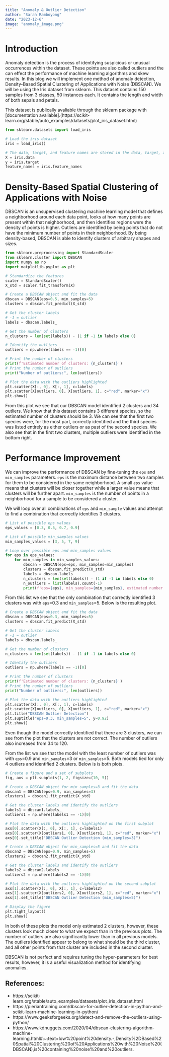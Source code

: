 ```yaml
---
title: "Anomaly & Outlier Detection"
author: "Sarah Ramboyong"
date: "2023-12-6"
image: "anomaly_image.png"
---
```

# Introduction

Anomaly detection is the process of identifying suspicious or unusual occurrences within the dataset. These points are also called outliers and the can effect the performance of machine learning algorithms and skew results. In this blog we will implement one method of anomaly detection, Density-Based Spatial Clustering of Applications with Noise (DBSCAN). We will be using the Iris dataset from sklearn. This dataset contains 150 samples from 3 classes, 50 instances each. It contains the length and width of both sepals and petals.

This dataset is publically avaliable through the sklearn package with [documentation avaliable].(https://scikit-learn.org/stable/auto_examples/datasets/plot_iris_dataset.html)

```python
from sklearn.datasets import load_iris

# Load the iris dataset
iris = load_iris()

# The data, target, and feature names are stored in the data, target, and feature_names attributes, respectively
X = iris.data
y = iris.target
feature_names = iris.feature_names
```


# Density-Based Spatial Clustering of Applications with Noise

DBSCAN is an unsupervised clustering machine learning model that defines a neighborhood around each data point, looks at how many points are present within that neighborhood, and then identifies regions were the density of points is higher. Outliers are identified by being points that do not have the minimum number of points in their neighborhood. By being density-based, DBSCAN is able to identify clusters of arbitrary shapes and sizes.

```python
from sklearn.preprocessing import StandardScaler
from sklearn.cluster import DBSCAN
import numpy as np
import matplotlib.pyplot as plt

# Standardize the features
scaler = StandardScaler()
X_std = scaler.fit_transform(X)

# Create a DBSCAN object and fit the data
dbscan = DBSCAN(eps=0.5, min_samples=5)
clusters = dbscan.fit_predict(X_std)

# Get the cluster labels
# -1 = outlier
labels = dbscan.labels_

# Get the number of clusters
n_clusters = len(set(labels)) - (1 if -1 in labels else 0)

# Identify the outliers
outliers = np.where(labels == -1)[0]

# Print the number of clusters
print(f'Estimated number of clusters: {n_clusters}')
# Print the number of outliers
print("Number of outliers:", len(outliers))

# Plot the data with the outliers highlighted
plt.scatter(X[:, 0], X[:, 1], c=labels)
plt.scatter(X[outliers, 0], X[outliers, 1], c="red", marker="x")
plt.show()

```

From this plot we see that our DBSCAN model identified 2 clusters and 34 outliers. We know that this dataset contains 3 different species, so the estimated number of clusters should be 3. We can see that the first two species were, for the most part, correctly identified and the third species was listed entirely as either outliers or as past of the second species. We also see that in the first two clusters, multiple outliers were identified in the bottom right. 

# Performance Improvement

We can improve the performance of DBSCAN by fine-tuning the `eps` and `min_samples` parameters. `eps` is the maximum distance between two samples for them to be considered in the same neighborhood. A small `eps` value means that clusters will be closer together while a larger value means that clusters will be further apart. `min_samples` is the number of points in a neighborhood for a sample to be considered a cluster. 

We will loop over all combinations of `eps` and `min_sample` values and attempt to find a combination that correctly identifies 3 clusters.

```python
# List of possible eps values
eps_values = [0.3, 0.5, 0.7, 0.9]

# List of possible min_samples values
min_samples_values = [3, 5, 7, 9]

# Loop over possible eps and min_samples values
for eps in eps_values:
    for min_samples in min_samples_values:
        dbscan = DBSCAN(eps=eps, min_samples=min_samples)
        clusters = dbscan.fit_predict(X_std)
        labels = dbscan.labels_
        n_clusters = len(set(labels)) - (1 if -1 in labels else 0)
        n_outliers = list(labels).count(-1)
        print(f'eps={eps}, min_samples={min_samples}, estimated number of clusters={n_clusters}, number of outliers={n_outliers}')
```


From this list we see that the only combination that correctly identified 3 clusters was with `eps`=0.3 and `min_samples`=5. Below is the resulting plot.

```python
# Create a DBSCAN object and fit the data
dbscan = DBSCAN(eps=0.3, min_samples=5)
clusters = dbscan.fit_predict(X_std)

# Get the cluster labels
# -1 = outlier
labels = dbscan.labels_

# Get the number of clusters
n_clusters = len(set(labels)) - (1 if -1 in labels else 0)

# Identify the outliers
outliers = np.where(labels == -1)[0]

# Print the number of clusters
print(f'Estimated number of clusters: {n_clusters}')
# Print the number of outliers
print("Number of outliers:", len(outliers))

# Plot the data with the outliers highlighted
plt.scatter(X[:, 0], X[:, 1], c=labels)
plt.scatter(X[outliers, 0], X[outliers, 1], c="red", marker="x")
plt.title("DBSCAN Outlier Detection")
plt.suptitle("eps=0.3, min_samples=5", y=0.92)
plt.show()
```

 Even though the model correctly identified that there are 3 clusters, we can see from the plot that the clusters are not correct. The number of outliers also increased from 34 to 120. 

 From the list we see that the model with the least number of outliers was with `eps`=0.9 and `min_samples`=3 or `min_samples`=5. Both models tied for only 4 outliers and identified 2 clusters. Below is is both plots.

 ```python
# Create a figure and a set of subplots
fig, axs = plt.subplots(1, 2, figsize=(10, 5))

# Create a DBSCAN object for min_samples=3 and fit the data
dbscan1 = DBSCAN(eps=0.9, min_samples=3)
clusters1 = dbscan1.fit_predict(X_std)

# Get the cluster labels and identify the outliers
labels1 = dbscan1.labels_
outliers1 = np.where(labels1 == -1)[0]

# Plot the data with the outliers highlighted on the first subplot
axs[0].scatter(X[:, 0], X[:, 1], c=labels1)
axs[0].scatter(X[outliers1, 0], X[outliers1, 1], c="red", marker="x")
axs[0].set_title("DBSCAN Outlier Detection (min_samples=3)")

# Create a DBSCAN object for min_samples=5 and fit the data
dbscan2 = DBSCAN(eps=0.9, min_samples=5)
clusters2 = dbscan2.fit_predict(X_std)

# Get the cluster labels and identify the outliers
labels2 = dbscan2.labels_
outliers2 = np.where(labels2 == -1)[0]

# Plot the data with the outliers highlighted on the second subplot
axs[1].scatter(X[:, 0], X[:, 1], c=labels2)
axs[1].scatter(X[outliers2, 0], X[outliers2, 1], c="red", marker="x")
axs[1].set_title("DBSCAN Outlier Detection (min_samples=5)")

# Display the figure
plt.tight_layout()
plt.show()
 ```

In both of these plots the model only estimated 2 clusters, however, these clusters look much closer to what we expect than in the previous plots. The number of outliers are also significantly lower than in all previous models. The outliers identified appear to belong to what should be the third cluster, and all other points from that cluster are included in the second cluster.

DBSCAN is not perfect and requires tuning the hyper-parameters for best results, however, it is a useful visualization method for identifying anomalies.

## References:
* https://scikit-learn.org/stable/auto_examples/datasets/plot_iris_dataset.html
* https://pieriantraining.com/dbscan-for-outlier-detection-in-python-and-scikit-learn-machine-learning-in-python/
* https://www.geeksforgeeks.org/detect-and-remove-the-outliers-using-python/
* https://www.kdnuggets.com/2020/04/dbscan-clustering-algorithm-machine-learning.html#:~:text=low%20point%20density.-,Density%2DBased%20Spatial%20Clustering%20of%20Applications%20with%20Noise%20(DBSCAN),is%20containing%20noise%20and%20outliers.
